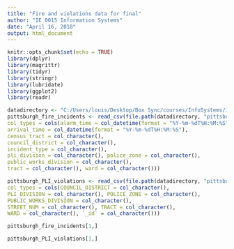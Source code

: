 ```yaml
---
title: "Fire and violations data for final"
author: "IE 0015 Information Systems"
date: "April 16, 2018"
output: html_document
---
```


```r
knitr::opts_chunk$set(echo = TRUE)
library(dplyr)
library(magrittr)
library(tidyr)
library(stringr)
library(lubridate)
library(ggplot2)
library(readr)
```

```r
datadirectory <- "C:/Users/louis/Desktop/Box Sync/courses/InfoSystems/infosysSP2018/"
pittsburgh_fire_incidents <- read_csv(file.path(datadirectory, "pittsburgh_fire_incidents.csv"),
col_types = cols(alarm_time = col_datetime(format = "%Y-%m-%dT%H:%M:%S"),
arrival_time = col_datetime(format = "%Y-%m-%dT%H:%M:%S"), 
census_tract = col_character(),
council_district = col_character(),
incident_type = col_character(),
pli_division = col_character(), police_zone = col_character(),
public_works_division = col_character(),
tract = col_character(), ward = col_character()))

pittsburgh_PLI_violations <- read_csv(file.path(datadirectory, "pittsburgh_PLI_violations.csv"),
col_types = cols(COUNCIL_DISTRICT = col_character(),
PLI_DIVISION = col_character(), POLICE_ZONE = col_character(),
PUBLIC_WORKS_DIVISION = col_character(),
STREET_NUM = col_character(), TRACT = col_character(),
WARD = col_character(), `_id` = col_character()))
```

```r
pittsburgh_fire_incidents[1,]
```

```r
pittsburgh_PLI_violations[1,]
```
